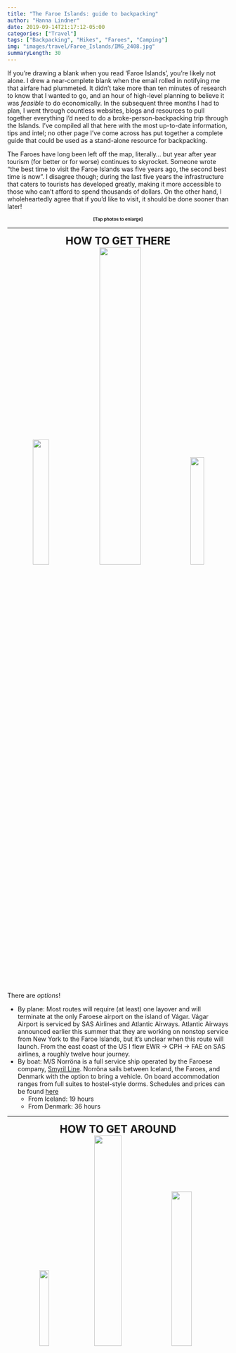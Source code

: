 ```yaml
---
title: "The Faroe Islands: guide to backpacking"
author: "Hanna Lindner"
date: 2019-09-14T21:17:12-05:00 
categories: ["Travel"]
tags: ["Backpacking", "Hikes", "Faroes", "Camping"]
img: "images/travel/Faroe_Islands/IMG_2408.jpg"
summaryLength: 30
---
```


If you're drawing a blank when you read 'Faroe Islands', you're likely not alone. I drew a near-complete blank when the email rolled in notifying me that airfare had plummeted. It didn't take more than ten minutes of research to know that I wanted to go, and an hour of high-level planning to believe it was *feasible* to do economically. In the subsequent three months I had to plan, I went through countless websites, blogs and resources to pull together everything I'd need to do a broke-person-backpacking trip through the Islands. I've compiled all that here with the most up-to-date information, tips and intel; no other page I've come across has put together a complete guide that could be used as a stand-alone resource for backpacking.  

The Faroes have long been left off the map, literally... but year after year tourism (for better or for worse) continues to skyrocket. Someone wrote "the best time to visit the Faroe Islands was five years ago, the second best time is now". I disagree though; during the last five years the infrastructure that caters to tourists has developed greatly, making it more accessible to those who can't afford to spend thousands of dollars. On the other hand, I wholeheartedly agree that if you'd like to visit, it should be done sooner than later!

<center>
<font size="1">
**[Tap photos to enlarge]**
</font>
</center>
--- 

<center>
<font size="5">
**HOW TO GET THERE**
</font>
</center>
<center>
[![](/images/travel/Faroe_Islands/IMG_2198.JPG){ width=27% }](https://www.hannalindner.com/travel/Faroe_Islands/IMG_2198.jpg)
[![](/images/travel/Faroe_Islands/IMG_0134.JPG){ width=43% }](https://www.hannalindner.com/travel/Faroe_Islands/IMG_0134.jpg)
[![](/images/travel/Faroe_Islands/IMG_5270.JPG){ width=25% }](https://www.hannalindner.com/travel/Faroe_Islands/IMG_5270.jpg)  
</center>

There are *options*!  

- By plane: Most routes will require (at least) one layover and will terminate at the only Faroese airport on the island of Vágar. Vágar Airport is serviced by SAS Airlines and Atlantic Airways. Atlantic Airways announced earlier this summer that they are working on nonstop service from New York to the Faroe Islands, but it's unclear when this route will launch. From the east coast of the US I flew EWR -> CPH -> FAE on SAS airlines, a roughly twelve hour journey.  
- By boat: M/S Norröna is a full service ship operated by the Faroese company, [Smyril Line](www.symrilline.com). Norröna sails between Iceland, the Faroes, and Denmark with the option to bring a vehicle. On board accommodation ranges from full suites to hostel-style dorms. Schedules and prices can be found [here](www.symrilline.com/prices)  
    - From Iceland: 19 hours  
    - From Denmark: 36 hours  

---

<center>
<font size="5">
**HOW TO GET AROUND**
</font>
</center>
<center>
[![](/images/travel/Faroe_Islands/IMG_3010 2.JPG){ width=21% }](https://www.hannalindner.com/travel/Faroe_Islands/IMG_3010 2.jpg)
[![](/images/travel/Faroe_Islands/IMG_3845 2.JPG){ width=35% }](https://www.hannalindner.com/travel/Faroe_Islands/IMG_3845 2.jpg)
[![](/images/travel/Faroe_Islands/IMG_5755a.jpg){ width=30% }](https://www.hannalindner.com/travel/Faroe_Islands/IMG_5755a.jpg)
</center>

  &emsp; By and large, the most convenient way to get around is to rent a vehicle. Nearly all the rental companies are located either at the Airport or in the capital of Tórshavn, 45 minutes from the airport. A list of rental agencies can be found [here](https://www.visitfaroeislands.com/plan-your-stay/transport/car-rental/). Prices vary greatly based on location, high vs. low season, manual vs. automatic transmission, and car type but one should budget _at least_ $50 USD per day, less fees.  
  &emsp; Driving in the Faroes has its quirks. There are two sub-sea toll tunnels connecting the more populated islands (toll 100 DKK, ~\$15 USD). These tolls are only collected in one direction of travel and can be paid at the end of the tunnel at the Effo gas station within three days. In addition, there are numerous mountain tunnels throughout the country. The older ones require some caution as they are only wide enough for traffic to flow in one direction, so use the shoulder if available, otherwise pull into turnouts if you don't have the right of way. Most importantly, watch out for sheep!! You are required to call the police if sheep meets car. Check out the full [driving guide](https://www.visitfaroeislands.com/plan-your-stay/transport/getting-around/). As much as it is convenient, it is also expensive (AF)... 
  <center>
    [![](/images/travel/Faroe_Islands/IMG_3486.JPG){ width=26% }](https://www.hannalindner.com/travel/Faroe_Islands/IMG_3486.jpg)
    [![](/images/travel/Faroe_Islands/IMG_8397.JPG){ width=42% }](https://www.hannalindner.com/travel/Faroe_Islands/IMG_8397.jpg)
  </center>
  &emsp; Alternatively, one can make use of the available public transit: bus, ferry and helicopter. This was my tactic, and I read a lot of criticisms beforehand regarding going this route; the argument being that it leaves you limited. I couldn't disagree more! There wasn't a single destination I wanted to visit that I couldn't reach using the transit system. (There were minimal times where I had to use bus + hitchhike). It does however, require a degree of planning and flexibility.  
  &emsp; [Strandfaraskip Landsins](https://www.ssl.fo/en/) operates the bus and ferry system. First, consider how much you plan to use the bus and ferry systems because there are fare options: individual fare, 4-day unlimited, and 7-day unlimited. The unlimited options run 500 DKK (~\$74 USD) and 700 DKK (~\$103 USD) respectively. This may seem expensive but remember this includes passenger-only ferry fare  (except to Mykines). Travel cards can be purchased at the airport information booth or on any of the buses that stop at the Tórshavn bus terminal. Individual fares are route/distance based, and theoretically can be [calculated online](https://www.ssl.fo/en/tickets-and-prices/prices/) except the app seems broken...  
  &emsp; A transit map can be found [here](https://www.ssl.fo/en/customer-service/travel-map/), and the timetables [here](https://www.ssl.fo/en/timetable/ferry/7-tvoroyri-torshavn/). Regarding bus stops, they are easily located as most have a small bus shelter, or a yellow bus sign at the very least. It can be a little confusing in Tórshavn because the bus stops are numerous thanks to the (free) Tórshavn bus service. For an SSL bus, you can always get on and off at the [Tórshavn bus termial](https://www.google.com/maps/place/Bus+terminal/@62.0080025,-6.7672003,17z/data=!3m1!4b1!4m5!3m4!1s0x48bc2e0195976161:0x9a06ce04c59992ef!8m2!3d62.008!4d-6.7650116), though you can also request to get off elsewhere in Tórshavn. If you're planning with the time tables and notice that a ferry arrives in a village the same time a bus leaves that village, know they do this *on purpose* and they will wait for folks coming off the ferry. Info on the Tórshavn city bus [here](https://drive.google.com/file/d/1pumIUyjY0GOrQLUOOeEwSChLWdqgL-6C/view). Additionally there is a free [city bus](https://www.klaksvik.fo/download/file/c6bcfac26519b9335648332378f48a8302fc9f41.pdf) in the next largest city, Klaksvik.  
  &emsp; Using the ferry system is relatively straightforward: locate the ferry terminal, walk on, pay (on the outbound journey only) and make yourself comfortable. If you are bringing your vehicle, the only difference is you will want to show up a bit earlier to join the car queue to drive your vehicle on board. Depending on the route, the size of the ferries and their vehicle capacity differ greatly. The longest ferry ride is a two hour journey from Tórshavn to the southern most island of Suðuroy. This ferry has 7 decks and a full cafeteria. On the other end of the spectrum is the ferry to Mykines, which necessitates comment.  
  <center>
    [![](/images/travel/Faroe_Islands/IMG_1074.JPG){ width=47% }](https://www.hannalindner.com/travel/Faroe_Islands/IMG_1074.jpg)
  </center>
  &emsp; Mykines is one of the most popular stops in the Faroes thanks to its spectacular colonies of seabirds and puffins. It is also one of the hardest locations to access, as it's only reached by ferry or helicopter. Couple that with the fact that weather conditions often do not favor the ferry, and it can turn into a sore spot for those not willing/able to be flexible. Most important is to book **early**, and plan to try to go early in your trip case of a cancellation. The ferry Jósup holds 70 passengers only; occasionally they will offer additional trips during high season if enough people sign up. Tickets are separate from SSL travel cards and can be booked from the [Mykines website](http://www.mykines.fo/#/home). Note that if a trip is canceled due to weather you will be notified in advance and refunded. When I visited Mykines, I booked the helicopter outbound, and a return ferry all in the same day. However I was fully aware (and prepared) for the fact that if the evening ferry was canceled, I would then need to camp overnight in a village with a population of 17... i.e. there are few options there for supplies and accommodation.  
  <center>
  [![](/images/travel/Faroe_Islands/IMG_5400 2.JPG){ width=36% }](https://www.hannalindner.com/travel/Faroe_Islands/IMG_5400 2.jpg)
  [![](/images/travel/Faroe_Islands/IMG_0046 4.JPG){ width=28% }](https://www.hannalindner.com/travel/Faroe_Islands/IMG_0046 4.JPG)
  [![](/images/travel/Faroe_Islands/IMG_0050 3.JPG){ width=32% }](https://www.hannalindner.com/travel/Faroe_Islands/IMG_0050 3.JPG)
  </center>
  &emsp; Thanks to heavy government subsidies, it's possible to travel by helicopter while in the Faroes without needing to take out a small loan. Atlantic Airways runs the service, and depending on the route, you can [book](https://tyrla.atlantic.fo/) up to 7 or 2 days in advance. The helicopter runs on Mondays, Wednesdays and Fridays (sometimes Saturdays too) on a set timetable. You can only book trips in one direction, as it is really meant for the locals to be able to get around efficiently. You should arrive half an hour prior to departure to get checked in. I flew two trips: from [Tórshavn](https://www.google.com/maps/place/Heliport+Bodanes/@62.0190489,-6.7636944,1095m/data=!3m1!1e3!4m5!3m4!1s0x0:0x6171c4fb9132c869!8m2!3d62.0215483!4d-6.7574662) to [Mykines](https://www.google.com/maps/place/EKMS-+Mykines+Heliport/@62.1021344,-7.6472649,173m/data=!3m2!1e3!4b1!4m5!3m4!1s0x48be9300854447bb:0x42f590d91980803c!8m2!3d62.1021328!4d-7.6458798), and Tórshavn to Vágar (departs from the airport). The booking confirmation doesn't give detailed location information for departure, other than the city/village so if booking from somewhere other than those mentioned, I suggest checking a day or two prior with one of the many visitor centers. Both of my heli trips ran a cool ~$30 USD.  
  <center>
  [![](/images/travel/Faroe_Islands/thumbnail_IMG_2546.jpg){ width=40% }](https://www.hannalindner.com/travel/Faroe_Islands/thumbnail_IMG_2546.jpg)
  </center>
  &emsp; The last option for getting around is to hitchhike. There aren't a ton of places around the world where I'd rely on hitchhiking as a sole means of transit but the Faroes are special! This is  easiest in the smaller villages versus in Tórshavn and Klaksvik. There were a small handful of times when the bus didn't go quite where I needed to start a hike, or I didn't want to wait around for the bus so I'd opt for hitchhiking. The longest I waited was maybe ten minutes, and it was a great way to authentically see the Faroes; with the knowledge of a local! Some villages are *so* small that traffic is really limited - keep this is mind if you're on a schedule.
  
---

<center>
<font size="5">
**HOW + WHERE TO CAMP**
</font>
</center>
<center>
  [![](/images/travel/Faroe_Islands/IMG_3346.JPG){ width=70% }](https://www.hannalindner.com/travel/Faroe_Islands/IMG_3346.jpg)
</center>

  &emsp; Before getting into the specifics of the campsites, it is worth touching on gear. It is inevitable that at least one night will have absolutely wretched weather, so you really should prepare for the worst. That means making sure your (very waterproof) tent is sturdy enough to not buckle under the wind, perhaps replacing tent stakes with something built for poor conditions, and making sure guylines are up each night. Information on where to buy camping fuel can be found [here](https://www.visitfaroeislands.com/plan-your-stay/accommodation/camping/). (There seems to be two brands of fuel sold; UGAS [pictured here](https://www.hannalindner.com/travel/Faroe_Islands/IMG_3089.jpg), is what fits an MSR Pocket Rocket, and probably most standard camp stoves).  
  &emsp; Because much of the land in the Faroes is privately owned, there is no option to wild camp and you must make do with the 22 designated locations scattered throughout the islands. Most of the info can be found through the [camping website](https://camping.fo/locations), but this isn't always up to date and certain sites lack details especially when it comes to booking and payments. The camps located in small villages typically work in conjunction with a hostel, guest house, or visitor center to deal with payment. Price varies based on facilities offered at the site but range from 90 DKK to 200 DKK (~\$14 - ~\$30 USD). The following are sites I stayed at along with my experience and tips.  
  <center>
  [![](/images/travel/Faroe_Islands/IMG_2341.JPG){ width=40% }](https://www.hannalindner.com/travel/Faroe_Islands/IMG_2341.jpg)
  [![](/images/travel/Faroe_Islands/IMG_2354.JPG){ width=23% }](https://www.hannalindner.com/travel/Faroe_Islands/IMG_2354.jpg)
  [![](/images/travel/Faroe_Islands/IMG_2356.JPG){ width=30% }](https://www.hannalindner.com/travel/Faroe_Islands/IMG_2356.jpg)  
  </center>
  - [**Streymoy - Tórshavn:**](https://camping.fo/locations/location/80/torshavn) Definitely the least scenic/relaxing but the most convenient, as Tórshavn serves as a central location for supplies and transit. One should absolutely [book in advance](https://www.booking.com/hotel/fo/torshavn-camping.html?aid=304142&label=gen173nr-1DCAEoggI46AdIM1gEaEyIAQGYAQa4ARfIAQzYAQPoAQGIAgGoAgO4AovTp-YFwAIB&sid=55cc51fd71f1e9a766879e5fbcffb409&all_sr_blocks=471982403_147384822_2_0_0&checkin=2019-08-21&checkout=2019-08-22&dest_id=-2752670&dest_type=city&group_adults=1&group_children=0&hapos=1&highlighted_blocks=471982403_147384822_2_0_0&hpos=1&lang=en-us&no_rooms=1&req_adults=1&req_children=0&room1=A&sb_price_type=total&soz=1&sr_order=popularity&srepoch=1556736558&srpvid=4c4f8457a9210044&type=total&ucfs=1&lang_click=top;cdl=da;lang_changed=1) if possible during high season. By the end of August when I visited, it wasn't necessary to do so. Simply show up and pay inside the hostel (95 DKK, ~$14 USD). Camping here shares facilities with the hostel including kitchen, common space, showers, toilets, laundry, and wifi. The camping space itself is small, and is adjacent to a main road, so bring ear plugs!
    <center>
  [![](/images/travel/Faroe_Islands/IMG_2587.JPG){ width=32% }](https://www.hannalindner.com/travel/Faroe_Islands/IMG_2587.jpg)
  [![](/images/travel/Faroe_Islands/IMG_3437.JPG){ width=40% }](https://www.hannalindner.com/travel/Faroe_Islands/IMG_3437.jpg)
  [![](/images/travel/Faroe_Islands/IMG_2568.JPG){ width=23% }](https://www.hannalindner.com/travel/Faroe_Islands/IMG_2568.jpg)  
  </center>
  - [**Vágar - Giljanes:**](https://camping.fo/locations/location/82/giljanes) Located in between the villages of Miðvágur and Sandavágur, the Giljanes campsite is probably the next most popular after Tórshavn, and also merits [booking in advance](http://www.giljanes.fo/hostel/index.php/booking) if possible during high season. The set up is very similar to that of Tórshavn, except there is no front desk. Rather, there's a woman that hangs around the premise to accept payment. (Try to bring cash here if only staying one night - there is a minimum card payment and it is more than a single night's stay). It is possible to walk to this site from either of the neighboring villages.  
    <center>
  [![](/images/travel/Faroe_Islands/IMG_3081.JPG){ width=43% }](https://www.hannalindner.com/travel/Faroe_Islands/IMG_3081.jpg)
    [![](/images/travel/Faroe_Islands/IMG_0066.JPG){ width=51% }](https://www.hannalindner.com/travel/Faroe_Islands/IMG_0066.JPG)
  </center>
  - [**Kalsoy - Mikladalur:**](https://camping.fo/locations/location/72/mikladalur) This is one of those sites that's hard to get info on ahead of time, so most people tend to just show up. In theory, one pays for their stay at [Visit Norðoy](http://www.visitnordoy.fo) in Klaksvik on the way in. The tent area is large, quiet, and has a great view of the village and fjords. The facilities are basic: toilet and shower unless you rent the camping house which has a kitchen. The Seal Woman Statue is a short walk from the campsite, along with a large bus shelter that has seating, outlets, and a vending machine. This was one of my favorite sites!  
    <center>
  [![](/images/travel/Faroe_Islands/IMG_3222.JPG){ width=27% }](https://www.hannalindner.com/travel/Faroe_Islands/IMG_3222.jpg)
  [![](/images/travel/Faroe_Islands/IMG_3215.JPG){ width=51% }](https://www.hannalindner.com/travel/Faroe_Islands/IMG_3215.jpg)
  </center>
  - [**Eysturoy - Gjógv:**](https://camping.fo/locations/location/77/gjogv) I had a real love-hate relationship with this site. On one hand, I adored the village. On the other hand, the camping space you get for the price is outrageous. Payment is handled through [Gjáargarður Guesthouse](https://www.campingbygjogv.com/#) and while there is space for both caravans and tents (tent space is majorly cramped), everyone is charged the 200 DKK (\$30 USD) for a caravan. If you're trying to be slick and camp without paying, fine - possible, but you'll lack a key to access the toilets, showers, laundry and wifi password. Pro tip: buddy up with someone, split the cost and share the key for the facilities.
    <center>
  [![](/images/travel/Faroe_Islands/IMG_0691.JPG){ width=31% }](https://www.hannalindner.com/travel/Faroe_Islands/IMG_0691.jpg)
  [![](/images/travel/Faroe_Islands/IMG_4062.JPG){ width=27% }](https://www.hannalindner.com/travel/Faroe_Islands/IMG_3336.MOV)
  [![](/images/travel/Faroe_Islands/IMG_4777.JPG){ width=28% }](https://www.hannalindner.com/travel/Faroe_Islands/IMG_4777.jpg)
  </center>
  - [**Nólsoy - Nólsoy**](https://camping.fo/locations/location/79/nolsoy): Unless you do some digging, tent camping is not advertised for Nólsoy, but rest assured! There is a campsite, it is large (relatively speaking), picturesque, peaceful, and *free*. Definitely another favorite of mine. I had the entire site to myself, probably due in part to the poor advertising. As in any case, there's a trade off: Nólsoy is free because there are no facilities, other than the public toilets a few minutes walk into the village. Otherwise, you are suggested to use the sea if you need a shower (they've got the cutest little beach) and there is a grocery store in the village along with a few cafes and restaurants - just be mindful of the limited hours of operation. Major pro tip: go to the visitor center and ask to use the sauna (45 DKK?)... and don't you dare forget to jump in the sea.  
  
  &emsp; While I didn't get to stay here, I heard the [Æðuvík](https://camping.fo/locations/location/73/aeduvik) campsite is one of the more peaceful and picturesque options. Plus, they've got a hot tub you can rent. Additionally I didn't stay in [Eiði](https://camping.fo/locations/location/74/eidi) but another traveler I met did, and she said it was like something out of a horror movie in terms of facilities. Finally, I ran into so many people who overlooked the details of the [Klaksvik campsite](https://camping.fo/locations/location/139/klaksvik)... IT NO LONGER EXISTS. YOU CANNOT CAMP IN KLAKSVIK (for now)! A listing of all the campsites on Eysturoy with contact info for booking can be found [here](https://www.visiteysturoy.fo/en/accommodation/camping-og-tents/).

---

<center>
<font size="5">
**WHAT TO HIKE**
</font>
</center>

My itinerary packed as many hikes in as possible, anticipating that Mother Nature would have other things in store for me half the time. I think I experienced a great deal of luck, as only one of my attempts was truly thwarted by weather. I generally went for the classics, detailed below. These can all be found in great detail in the [Visit Faroe Islands hiking guide](https://visitfaroeislands.com/content/uploads/2016/07/vfi_hiking_uk_hqcompressed.pdf), except for the Kallur Lighthouse hike and Niðan á Barm.

  <center>
  [![](/images/travel/Faroe_Islands/IMG_2409.jpg){ width=41% }](https://www.hannalindner.com/travel/Faroe_Islands/IMG_2409.jpg)
  [![](/images/travel/Faroe_Islands/IMG_2401.jpg){ width=33% }](https://www.hannalindner.com/travel/Faroe_Islands/IMG_2401.jpg)
  [![](/images/travel/Faroe_Islands/IMG_0057.JPG){ width=18% }](https://www.hannalindner.com/travel/Faroe_Islands/IMG_0057.jpg)
  </center>
- **Vágar - Sørvágsvatn (5km/3mi RT):** I don't know if it was because this was my first hike of the trip, but my brain could not compute the beauty and essence of this place. Easily the most popular hike in the country, it's got the price tag to boot. Reach the [trailhead](https://www.google.com/maps/place/Mi%C3%B0v%C3%A1gurt+to+B%C3%B8sdalafossur+Trail+Head/@62.0449181,-7.206733,15z/data=!4m13!1m7!3m6!1s0x48be84a2a8c3bb37:0xac5a8a304b331a6b!2zU8O4cnbDoWdzdmF0bg!3b1!8m2!3d62.0484905!4d-7.235695!3m4!1s0x48be83d1e240376f:0xba9dcd19b4503184!8m2!3d62.0420245!4d-7.1994594) by traveling to the village of Miðvágur (bus route 300), and paying the 200 DKK (~$30 USD) hiking fee at the kiosk (only manned after 8am). Payment also includes a hot beverage and toilet access. It's certainly a hefty fee, but worth it in my opinion. However it would have been nice to see that money being used by the landowner to make more trail improvements - it was nearly impossible to get through the steep mud at the end.  

  <center>
  [![](/images/travel/Faroe_Islands/IMG_0163.jpg){ width=31% }](https://www.hannalindner.com/travel/Faroe_Islands/IMG_0163.jpg)
  [![](/images/travel/Faroe_Islands/IMG_0055.jpg){ width=35% }](https://www.hannalindner.com/travel/Faroe_Islands/IMG_0055.jpg)
  [![](/images/travel/Faroe_Islands/IMG_0165.jpg){ width=31% }](https://www.hannalindner.com/travel/Faroe_Islands/IMG_0165.jpg)
  </center>
- **Vágar - Múlafossur/Gásadalur (7km/4.5mi RT):** After finishing the hike to Sørvágsvatn I caught a hitchhike to Bøur to make the hike to Gásadalur (even though, one can drive there now). The closest one can get by bus is to Sørvágur on the 300. The route consists of crossing over a steep mountain and into the valley, and is rated as difficult. Travel in one direction is about 2.5 hours so it's important to consider the forecast before setting out. The [trailhead](https://www.google.com/maps/place/62%C2%B005'53.8%22N+7%C2%B024'11.1%22W/@62.0913166,-7.4018486,13z/data=!4m6!3m5!1s0x48be9a9ce89b5d65:0xffbdc0713c8491e9!7e2!8m2!3d62.09827!4d-7.4030685) is located just before the tunnel to the left. Exhausted from hiking with my pack all day, I caught a hitchhike out of Gásadalur which only took a few minutes.
  <center>
  [![](/images/travel/Faroe_Islands/IMG_0148.jpg){ width=51% }](https://www.hannalindner.com/travel/Faroe_Islands/IMG_0148.jpg)
  [![](/images/travel/Faroe_Islands/IMG_0012.jpg){ width=43% }](https://www.hannalindner.com/travel/Faroe_Islands/IMG_0012.jpg)
  [![](/images/travel/Faroe_Islands/IMG_0121.jpg){ width=28% }](https://www.hannalindner.com/travel/Faroe_Islands/IMG_0121.jpg)
  [![](/images/travel/Faroe_Islands/IMG_4238.jpg){ width=24% }](https://www.hannalindner.com/travel/Faroe_Islands/IMG_2751.MOV)
  </center>
- **Mykines - Mykineshólmur (7km/4.5mi RT):** If you're lucky enough to get to Mykines, this hike to see the puffins and seabird colonies is surely on your agenda. This is another hike with a fee (100 DKK ~$15 USD) and can be paid [online](http://www.mykines.fo/#/home). Walk towards the west end of the village to locate the trail. The initial ascent is a bit steep but the hike as a whole is moderate. Definitely a great one to take slow and appreciate the raw beauty of Mykines and the swarms of birds. It's imperative to stay on trail here as it's surrounded by nesting puffins - whose population is sadly dwindling.  

  <center>
  [![](/images/travel/Faroe_Islands/IMG_0082 4.jpg){ width=31% }](https://www.hannalindner.com/travel/Faroe_Islands/IMG_0100.MP4)
  [![](/images/travel/Faroe_Islands/IMG_0065.jpg){ width=31% }](https://www.hannalindner.com/travel/Faroe_Islands/IMG_0065.jpg)
  [![](/images/travel/Faroe_Islands/IMG_0146.JPG){ width=31% }](https://www.hannalindner.com/travel/Faroe_Islands/IMG_0146.JPG)
  </center>
- **Suðuroy - Hvannhagi (6km/4mi loop):** This was the one hike I didn't originally plan, but weather pushed me to the much shorter Hvannhagi hike instead of the Suðuroy north to south hike. After disembarking the ferry, jump on the bus to Tvøroyri and walk west down Ovari Vegur (road) until it turns to trail. In not atrocious weather I imagine it's generally a moderate hike, but a shit storm of rain, fog and wind made it rather difficult. I was fortunate enough to run into a guided group that let me walk with them, otherwise I probably wouldn't have made the entire journey. After the steep descent just before Hvannhagi, one can either return the same way or continue the loop which eventually meets up with the inbound trail. Note that continuing the loop requires some scrambling and the trail isn't well marked. 

  <center>
  [![](/images/travel/Faroe_Islands/IMG_0214.jpg){ width=32% }](https://www.hannalindner.com/travel/Faroe_Islands/IMG_0214.jpg)
  [![](/images/travel/Faroe_Islands/IMG_1867.jpg){ width=42% }](https://www.hannalindner.com/travel/Faroe_Islands/IMG_.jpg)
  [![](/images/travel/Faroe_Islands/IMG_0101.JPG){ width=47% }](https://www.hannalindner.com/travel/Faroe_Islands/IMG_0101.JPG)
  </center>
- **Kalsoy - Kallur Lighthouse (5km/3mi RT):** It's not the most convenient to get to the tiny northern islands, but the hike to Kallur Lighthouse is one of several attractions that make it worth the journey. From Tórshavn, take bus 400 to Klaksvik, then ferry 56 to Syðradalur and finally bus 506 to Trøllanes. The trail starts at the west end of the tiny village. After the initial ascent, it's a fairly easy hike to the lighthouse. The tricky part is trying to identify the 'right' trail after passing the large cairns. Whether you end up on the real trail, or a sheep trail (as I did), it doesn't matter much as you'll likely be going in the right direction either way. There are some short offshoot trails to explore once you reach the lighthouse - the views from here are pretty spectacular! From here I recommend jumping back on the 506 and stopping in, or spending the night, in the nearby village, Mikladalur.

  <center>
  [![](/images/travel/Faroe_Islands/IMG_0139 3.JPG){ width=32% }](https://www.hannalindner.com/travel/Faroe_Islands/IMG_0139 3.JPG)
  [![](/images/travel/Faroe_Islands/IMG_0125 3.jpg){ width=32% }](https://www.hannalindner.com/travel/Faroe_Islands/IMG_0125 3.jpg)
  [![](/images/travel/Faroe_Islands/IMG_0107 3.jpg){ width=32% }](https://www.hannalindner.com/travel/Faroe_Islands/IMG_0107 3.jpg)
  </center>
- **Eysturoy - Niðan á Barm (3km/2mi RT):** This isn't a widely documented hike, but it was still a lovely consolation prize after timing, weather and exhaustion kept me from reaching Slættaratindur once I made it to Gjógv. You'll find the trailhead boasting a money collection box at the northwest side of the village. The landowner asks for 50 DKK (~$7 USD), which I found quite fair for the amount of work that has been put into the trail. (It's rather steep, much of it has wood or carved steps). It gets extremely windy midway through and most people seemed to turn around, but carrying on is well worth it for the serene cliffs at the end. One can choose to return down the same way, or make it into a loop hike.

  <center>
  [![](/images/travel/Faroe_Islands/IMG_0060 3.jpg){ width=27% }](https://www.hannalindner.com/travel/Faroe_Islands/IMG_0060 3.jpg)
  [![](/images/travel/Faroe_Islands/IMG_0025 2.jpg){ width=52% }](https://www.hannalindner.com/travel/Faroe_Islands/IMG_0025 2.jpg)  
  
  [![](/images/travel/Faroe_Islands/IMG_0106 2.JPG){ width=48% }](https://www.hannalindner.com/travel/Faroe_Islands/IMG_0106 2.JPG)
  [![](/images/travel/Faroe_Islands/IMG_0058 2.JPG){ width=30% }](https://www.hannalindner.com/travel/Faroe_Islands/IMG_0058 2.JPG)
  </center>
- **Nólsoy - Borðan (13km/8mi RT):** I feel like Nólsoy is woefully under appreciated due to its lack of massive sea cliffs. For a longer leisure hike, head to Nólsoy and make the hike to Borðan, which covers the length of the southern half of the island. The trail starts to left of the farm house at the end of Korndalsgøta road. This journey is all about slowing down and taking it all in, from the tall grasses to the squish of the mud under your feet. It's true... most of the terrain is exceptionally squishy and wet. Borðan is uninhabited now, but the old lighthouse is still happy to greet you when you arrive. 

---

<center>
<font size="5">
**GEAR LIST**
</font>
</center>

Essentials:  

- <strike>Rain jacket:</strike> A **DAMN GOOD** rain jacket: [Black Diamond Liquid Point jacket](https://www.backcountry.com/black-diamond-liquid-point-shell-jacket-womens?iv_=__iv_p_1_g_20964213139_c_306550114483_w_aud-318683175055:dsa-130400094739_n_g_d_c_v__l__t__r_1t1_x__y__f__o__z__i__j__s__e__h_9007284_ii__vi__&CMP_ID=PD_GOc001BR&utm_source=Google&utm_medium=PSBR&k_clickid=_k_CjwKCAjwibzsBRAMEiwA1pHZrnqpblJ9UXQ6GfVt5cqnT21_9xOfgPdN0Y49emizosCLpLqpdGQ9hRoCsmcQAvD_BwE_k_&rmatt=tsid:1042759|cid:305226139|agid:20964213139|tid:aud-318683175055:dsa-130400094739|crid:306550114483|nw:g|rnd:3421414261038777903|dvc:c|adp:1t1|mt:b|loc:9007284&gclid=CjwKCAjwibzsBRAMEiwA1pHZrnqpblJ9UXQ6GfVt5cqnT21_9xOfgPdN0Y49emizosCLpLqpdGQ9hRoCsmcQAvD_BwE) (I'm now a firm believer in Goretex)
- Sturdy AF tent: [Marmot Tungsten 1P 3S tent](https://www.backcountry.com/marmot-tungsten-1p-tent-1-person-3-season)
- Pack: [Black Diamond Onyx 57 liter pack](https://www.amazon.com/Black-Diamond-Onyx-Camping-Backpack/dp/B00DB1C1OS)  
- Waterproof pack cover: [Osprey pack cover (large)](https://www.amazon.com/Osprey-UltraLight-Raincover-Shadow-Large/dp/B00M45HWIM/ref=sr_1_1?keywords=osprey%2Bpack%2Bcover&qid=1569685393&s=sporting-goods&sr=1-1&th=1&psc=1) (This was a last minute purchase and damn, am I glad I did).
- Sleeping bag: [Big Agnes Lulu 15 synthetic integrated sleeping bag](https://www.rei.com/rei-garage/product/152267/big-agnes-lulu-15-sleeping-bag-womens)
- Sleeping pad: [Klymit insulated inflatable + camp pillow](https://www.costco.com/Klymit-Insulated-Static-V-Sleeping-Pad-with-X-Pillow.product.100320380.html) (okay... nobody *needs* a camp pillow)  
- Camp Stove: [MSR Pocket Rocket 2](https://www.backcountry.com/msr-pocketrocket-2-mini-stove-kit?CMP_SKU=CAS00CD&MER=0406&skid=CAS00CD-ONECOL-S8L&mr:trackingCode=604CAEAA-611E-E811-8102-005056944E17&mr:referralID=NA&mr:device=c&mr:adType=plaonline&iv_=__iv_p_1_g_39323529961_c_154691826213_w_aud-603159017437:pla-727236381327_n_g_d_c_v__l__t__r_1o4_x_pla_y_7811_f_online_o_CAS00CD-ONECOL-S8L_z_US_i_en_j_727236381327_s__e__h_9007284_ii__vi__&CMP_ID=PLA_GOc001&utm_source=Google&utm_medium=PLA&k_clickid=_k_CjwKCAjwibzsBRAMEiwA1pHZrhIsog4jLU7vPdK0vg5zoB8DRCMA4n400fx6U7rq5WQzKxQ9geNtthoCeOcQAvD_BwE_k_&gclid=CjwKCAjwibzsBRAMEiwA1pHZrhIsog4jLU7vPdK0vg5zoB8DRCMA4n400fx6U7rq5WQzKxQ9geNtthoCeOcQAvD_BwE) + UGAS fuel
- Warm base layer: [Columbia omni-heat](https://www.columbia.com/technology-omniheatreflective/#prefn1=productClass&prefv1=Baselayer) leggings and long sleeve shirt  
- Water repellent pants: [Columbia omni-shield pants](https://www.columbia.com/technology-omnishield/?icpa=tech&icid=subhero&icsa=f18&prid=rainandstain&crid=Omni-Shield#prefn1=activity&prefn2=productClass&prefv1=Hiking&prefv2=Pants) (special shoutout to the [Saturday trail pant](https://www.columbia.com/womens-saturday-trail-stretch-pant-1579861.html?dwvar_1579861_variationColor=265))
- Waterproof boots: [Columbia Newton Ridge boot](https://www.columbia.com/womens-newton-ridge-plus-waterproof-hiking-boot-BL3783.html?dwvar_BL3783_variationColor=231#start=1) 
- Warm hat: I used a wool headband which was good for summer. Half the time it was just useful to keep my hair from blowing all over the place!  
- Camp towel: any small quick drying towel will do
- Wool socks: [REI midweight wool socks](https://www.rei.com/product/118960/rei-co-op-midweight-merino-wool-hiking-34-crew-socks-womens)

Worth considering:  

- Headlamp: [Petzl Tikka](https://www.backcountry.com/petzl-tikka-headlamp-ptz006k?skid=PTZ006K-BL-ONESIZ&ti=U2VhcmNoIFJlc3VsdHM6cGV0emwgaGVhZGxhbXBzOjE6MzpwZXR6bCBoZWFkbGFtcHM=)   
- Dry bags for clothes and electronics: [Columbia PFG dry bags](https://www.columbia.com/low-drag-ii-drybag-set-1868331.html) (move this up to essential if you haven't got a pack cover)  
- Hydration bladder: [Camelbak 3L reservoir](https://www.backcountry.com/camelbak-crux-water-reservoir?s=a)  
- Camp/shower shoes: [Chacos ZX/2 sport sandals](https://www.rei.com/rei-garage/search?q=chacos&origin=web&pagesize=32&ir=q%3Achacos&sort=relevance&outlet=true)
- Power bank: [10000 mAh solar charger](https://www.amazon.com/gp/product/B07DW5LK2Z/ref=ppx_yo_dt_b_asin_title_o05_s00?ie=UTF8&psc=1) (Ironic, I know...)
- Waterproof gloves: [Sealskinz](https://www.rei.com/product/105954/sealskinz-dragon-eye-waterproof-gloves) (only found these useful for setting up camp in the rain)
- Sock liners: [Injinji wool liners](https://www.rei.com/product/112776/injinji-nuwool-liner-crew-socks) (I was really skeptical and reluctant to pay $12 for sock liners but my feet were still healing from blisters on a prior trip so it seemed like a good choice... It ended up being a *stellar* choice, these things are a godsend!)

Wish I had brought:  

- Hiking poles: Would have been nice for descending wet, muddy mountains whilst wearing my pack

---

<center>
<font size="5">
**MISCELLANEOUS RESOURCES**
</font>
</center>

- [Country map](https://www.hannalindner.com/travel/Faroe_Islands/FaroesMap.pdf) with transit routes + marked camping spots
- [Map of bus routes](https://www.ssl.fo/en/customer-service/travel-map)  
- [2019 tourist guide](https://visitfaroeislands.com/content/uploads/2019/03/tg2019_uk_lowres_spread.pdf)  
- [Village maps](http://visitnordoy.fo/frontpage/plan-your-stay/villages-maps/) for the northern islands  
- [High resolution village map](https://www.visitfaroeislands.com/content/uploads/2018/01/faroeislandsmapwithcityandvillagenameson2.png)  
- Visit Faroes [camping guide](https://issuu.com/visitfaroeislands/docs/camping_in_the_faroe_islands-issuu)

---

<center>
  [![](/images/travel/Faroe_Islands/IMG_0162.jpg){ width=60% }](https://www.hannalindner.com/travel/Faroe_Islands/IMG_0162.jpg)
</center>
<center>
**I want to acknowledge the past, present, and future generations of the Native Faroese people that originally settled in 9 A.D. It is their willingness to share their land, culture and kindness that make trips like this possible. Ultimately it is the people and their spirit that we remember and carry on to the next destination. Takk fyri!**
</center>
---